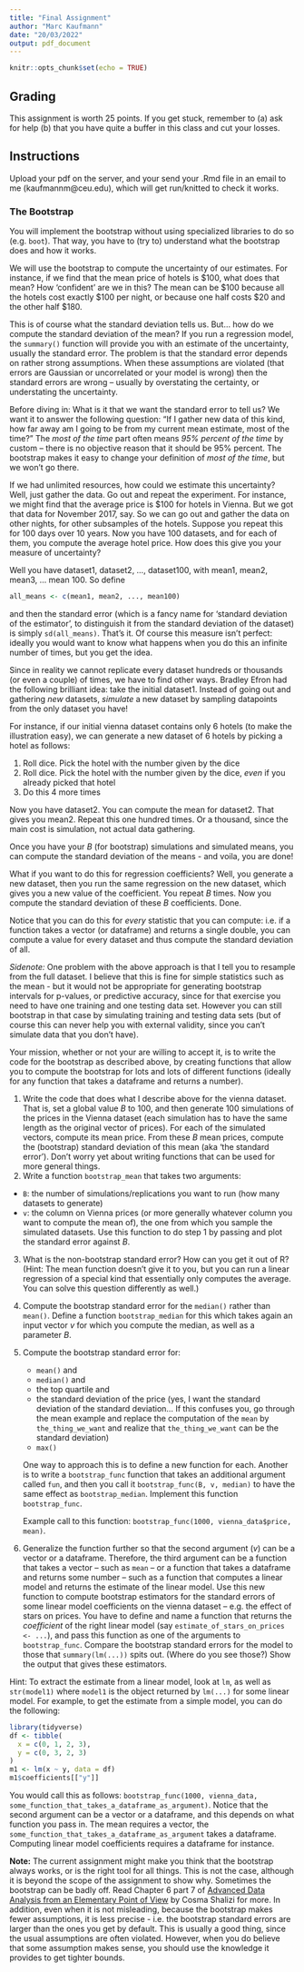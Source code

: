 ```yaml
---
title: "Final Assignment"
author: "Marc Kaufmann"
date: "20/03/2022"
output: pdf_document
---
```


```r
knitr::opts_chunk$set(echo = TRUE)
```

## Grading

This assignment is worth 25 points. If you get stuck, remember to (a) ask for help (b) that you have quite a buffer in this class and cut your losses.

## Instructions

Upload your pdf on the server, and your send your .Rmd file in an email to me (kaufmannm@ceu.edu), which will get run/knitted to check it works.

### The Bootstrap

You will implement the bootstrap without using specialized libraries to do so (e.g. `boot`). That way, you have to (try to) understand what the bootstrap does and how it works. 

We will use the bootstrap to compute the uncertainty of our estimates. For instance, if we find that the mean price of hotels is \$100, what does that mean? How 'confident' are we in this? The mean can be \$100 because all the hotels cost exactly \$100 per night, or because one half costs \$20 and the other half \$180.

This is of course what the standard deviation tells us. But... how do we compute the standard deviation of the mean? If you run a regression model, the `summary()` function will provide you with an estimate of the uncertainty, usually the standard error. The problem is that the standard error depends on rather strong assumptions. When these assumptions are violated (that errors are Gaussian or uncorrelated or your model is wrong) then the standard errors are wrong -- usually by overstating the certainty, or understating the uncertainty.

Before diving in: What is it that we want the standard error to tell us? We want it to answer the following question: "If I gather new data of this kind, how far away am I going to be from my current mean estimate, most of the time?" The *most of the time* part often means *95% percent of the time* by custom -- there is no objective reason that it should be 95% percent. The bootstrap makes it easy to change your definition of *most of the time*, but we won't go there.

If we had unlimited resources, how could we estimate this uncertainty? Well, just gather the data. Go out and repeat the experiment. For instance, we might find that the average price is \$100 for hotels in Vienna. But we got that data for November 2017, say. So we can go out and gather the data on other nights, for other subsamples of the hotels. Suppose you repeat this for 100 days over 10 years. Now you have 100 datasets, and for each of them, you compute the average hotel price. How does this give you your measure of uncertainty?

Well you have dataset1, dataset2, ..., dataset100, with mean1, mean2, mean3, ... mean 100. So define

```r
all_means <- c(mean1, mean2, ..., mean100)
```

and then the standard error (which is a fancy name for 'standard deviation of the estimator', to distinguish it from the standard deviation of the dataset) is simply `sd(all_means)`. That's it. Of course this measure isn't perfect: ideally you would want to know what happens when you do this an infinite number of times, but you get the idea.

Since in reality we cannot replicate every dataset hundreds or thousands (or even a couple) of times, we have to find other ways. Bradley Efron had the following brilliant idea: take the initial dataset1. Instead of going out and gathering *new* datasets, *simulate* a new dataset by sampling datapoints from the only dataset you have! 

For instance, if our initial vienna dataset contains only 6 hotels (to make the illustration easy), we can generate a new dataset of 6 hotels by picking a hotel as follows:

1. Roll dice. Pick the hotel with the number given by the dice
1. Roll dice. Pick the hotel with the number given by the dice, *even* if you already picked that hotel
1. Do this 4 more times

Now you have dataset2. You can compute the mean for dataset2. That gives you mean2. Repeat this one hundred times. Or a thousand, since the main cost is simulation, not actual data gathering.

Once you have your $B$ (for bootstrap) simulations and simulated means, you can compute the standard deviation of the means - and voila, you are done!

What if you want to do this for regression coefficients? Well, you generate a new dataset, then you run the same regression on the new dataset, which gives you a new value of the coefficient. You repeat $B$ times. Now you compute the standard deviation of these $B$ coefficients. Done.

Notice that you can do this for *every* statistic that you can compute: i.e. if a function takes a vector (or dataframe) and returns a single double, you can compute a value for every dataset and thus compute the standard deviation of all.

*Sidenote:* One problem with the above approach is that I tell you to resample from the full dataset. I believe that this is fine for simple statistics such as the mean - but it would not be appropriate for generating bootstrap intervals for p-values, or predictive accuracy, since for that exercise you need to have one training and one testing data set. However you can still bootstrap in that case by simulating training and testing data sets (but of course this can never help you with external validity, since you can't simulate data that you don't have).

Your mission, whether or not your are willing to accept it, is to write the code for the bootstrap as described above, by creating functions that allow you to compute the bootstrap for lots and lots of different functions (ideally for any function that takes a dataframe and returns a number).

1. Write the code that does what I describe above for the vienna dataset. That is, set a global value $B$ to 100, and then generate 100 simulations of the prices in the Vienna dataset (each simulation has to have the same length as the original vector of prices). For each of the simulated vectors, compute its mean price. From these $B$ mean prices, compute the (bootstrap) standard deviation of this mean (aka 'the standard error'). Don't worry yet about writing functions that can be used for more general things.
2. Write a function `bootstrap_mean` that takes two arguments:
- `B`: the number of simulations/replications you want to run (how many datasets to generate)
- `v`: the column on Vienna prices (or more generally whatever column you want to compute the mean of), the one from which you sample the simulated datasets. Use this function to do step 1 by passing and plot the standard error against $B$.
3. What is the non-bootstrap standard error? How can you get it out of R? (Hint: The mean function doesn't give it to you, but you can run a linear regression of a special kind that essentially only computes the average. You can solve this question differently as well.)
4. Compute the bootstrap standard error for the `median()` rather than `mean()`. Define a function `bootstrap_median` for this which takes again an input vector $v$ for which you compute the median, as well as a parameter $B$.
5. Compute the bootstrap standard error for:
    - `mean()` and
    - `median()` and
    - the top quartile and
    - the standard deviation of the price (yes, I want the standard deviation of the standard deviation... If this confuses you, go through the mean example and replace the computation of the `mean` by `the_thing_we_want` and realize that `the_thing_we_want` can be the standard deviation)
    - `max()`
   
    One way to approach this is to define a new function for each. Another is to write a `bootstrap_func` function that takes an additional argument called `fun`, and then you call it `bootstrap_func(B, v, median)` to have the same effect as `bootstrap_median`. Implement this function `bootstrap_func`.

    Example call to this function: `bootstrap_func(1000, vienna_data$price, mean)`.
    
6. Generalize the function further so that the second argument ($v$) can be a vector or a dataframe. Therefore, the third argument can be a function that takes a vector -- such as `mean` -- or a function that takes a dataframe and returns some number -- such as a function that computes a linear model and returns the estimate of the linear model. Use this new function to compute bootstrap estimators for the standard errors of some linear model coefficients on the vienna dataset -- e.g. the effect of stars on prices. You have to define and name a function that returns the *coefficient* of the right linear model (say `estimate_of_stars_on_prices <- ...`), and pass this function as one of the arguments to `bootstrap_func`.  Compare the bootstrap standard errors for the model to those that `summary(lm(...))` spits out. (Where do you see those?) Show the output that gives these estimators.

Hint: To extract the estimate from a linear model, look at `lm`, as well as `str(model1)` where `model1` is the object returned by `lm(...)` for some linear model. For example, to get the estimate from a simple model, you can do the following:

```r
library(tidyverse)
df <- tibble(
  x = c(0, 1, 2, 3),
  y = c(0, 3, 2, 3)
)
m1 <- lm(x ~ y, data = df)
m1$coefficients[["y"]]
```

You would call this as follows: `bootstrap_func(1000, vienna_data, some_function_that_takes_a_dataframe_as_argument)`. Notice that the second argument can be a vector or a dataframe, and this depends on what function you pass in. The mean requires a vector, the `some_function_that_takes_a_dataframe_as_argument` takes a dataframe. Computing linear model coefficients requires a dataframe for instance.

**Note:** The current assignment might make you think that the bootstrap always works, or is the right tool for all things. This is not the case, although it is beyond the scope of the assignment to show why. Sometimes the bootstrap can be badly off. Read Chapter 6 part 7 of [Advanced Data Analysis from an Elementary Point of View](http://www.stat.cmu.edu/~cshalizi/ADAfaEPoV/) by Cosma Shalizi for more. In addition, even when it is not misleading, because the bootstrap makes fewer assumptions, it is less precise - i.e. the bootstrap standard errors are larger than the ones you get by default. This is usually a good thing, since the usual assumptions are often violated. However, when you do believe that some assumption makes sense, you should use the knowledge it provides to get tighter bounds.
